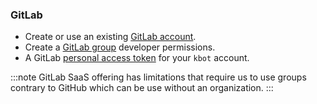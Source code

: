 ### GitLab

- Create or use an existing [GitLab account](https://gitlab.com).
- Create a [GitLab group](https://docs.gitlab.com/ee/user/group/) developer permissions.
- A GitLab [personal access token](../../../common/git-auth.mdx) for your `kbot` account.

:::note GitLab SaaS offering has limitations that require us to use groups contrary to GitHub which can be use without an organization.
:::